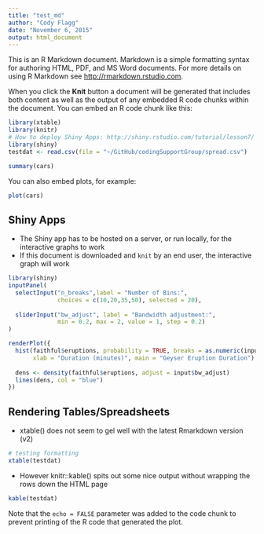 ```yaml
---
title: "test_md"
author: "Cody Flagg"
date: "November 6, 2015"
output: html_document
---
```


This is an R Markdown document. Markdown is a simple formatting syntax for authoring HTML, PDF, and MS Word documents. For more details on using R Markdown see <http://rmarkdown.rstudio.com>.

When you click the **Knit** button a document will be generated that includes both content as well as the output of any embedded R code chunks within the document. You can embed an R code chunk like this:

```r
library(xtable)
library(knitr)
# How to deploy Shiny Apps: http://shiny.rstudio.com/tutorial/lesson7/
library(shiny)
testdat <- read.csv(file = "~/GitHub/codingSupportGroup/spread.csv")
```

```r
summary(cars)
```

You can also embed plots, for example:

```r
plot(cars)
```

## Shiny Apps

* The Shiny app has to be hosted on a server, or run locally, for the interactive graphs to work
* If this document is downloaded and `knit` by an end user, the interactive graph will work

```r
library(shiny)
inputPanel(
  selectInput("n_breaks",label = "Number of Bins:",
              choices = c(10,20,35,50), selected = 20),
  
  sliderInput("bw_adjust", label = "Bandwidth adjustment:",
              min = 0.2, max = 2, value = 1, step = 0.2)
)

renderPlot({
  hist(faithful$eruptions, probability = TRUE, breaks = as.numeric(input$n_breaks),
       xlab = "Duration (minutes)", main = "Geyser Eruption Duration")
  
  dens <- density(faithful$eruptions, adjust = input$bw_adjust)
  lines(dens, col = "blue")
})
```

## Rendering Tables/Spreadsheets

* xtable() does not seem to gel well with the latest Rmarkdown version (v2)

```r
# testing formatting
xtable(testdat)
```

* However knitr::kable() spits out some nice output without wrapping the rows down the HTML page

```r
kable(testdat)
```



Note that the `echo = FALSE` parameter was added to the code chunk to prevent printing of the R code that generated the plot.
